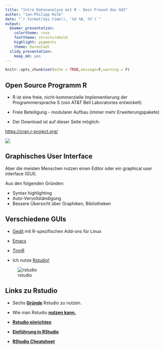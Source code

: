 ```yaml
---
title: "Intro Datenanalyse mit R - Dein Freund das GUI"
author: "Jan-Philipp Kolb"
date: "`r format(Sys.time(), '%d %B, %Y')`"
output: 
  beamer_presentation: 
    colortheme: rose
    fonttheme: structurebold
    highlight: pygments
    theme: Darmstadt
  slidy_presentation: 
    keep_md: yes
---
```



```r
knitr::opts_chunk$set(echo = TRUE,message=F,warning = F)
```



## Open Source Programm R

-  R ist eine freie, nicht-kommerzielle Implementierung der Programmiersprache S (von AT&T Bell Laboratories entwickelt)
- Freie Beteiligung - modularer Aufbau (immer mehr Erweiterungspakete)

- Der Download ist auf dieser Seite möglich:

<https://cran.r-project.org/>


![](figure/BasisR.PNG)


## Graphisches User Interface

Aber die meisten Menschen nutzen einen Editor oder ein graphical user interface (GUI).

Aus den folgenden Gründen:

- Syntax highlighting
- Auto-Vervollständigung
- Bessere Übersicht über Graphiken, Bibliotheken

## Verschiedene GUIs

- [Gedit](https://projects.gnome.org/gedit/) mit R-spezifischen Add-ons für Linux

- [Emacs](http://www.gnu.org/software/emacs/)

- [TinnR](http://www.sciviews.org/Tinn-R/)

- Ich nutze [Rstudio!](https://www.rstudio.com/)

![rstudio](figure/0_overall.jpg)


## Links zu Rstudio

- Sechs [**Gründe**](http://www.r-bloggers.com/top-6-reasons-you-need-to-be-using-rstudio/) Rstudio zu nutzen.

- Wie man Rstudio [**nutzen kann.**](https://support.rstudio.com/hc/en-us/sections/200107586-Using-RStudio)

- [**Rstudio einrichten**](https://support.rstudio.com/hc/en-us/articles/200549016-Customizing-RStudio)

- [**Einführung in RStudio**](https://dss.princeton.edu/training/RStudio101.pdf)

<!--
https://datascienceplus.com/introduction-to-rstudio/
-->

- [**RStudio Cheatsheet**](https://github.com/rstudio/cheatsheets/raw/master/rstudio-ide.pdf)


